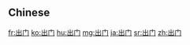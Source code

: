 {{also|出門}}
==Chinese==
{{zh-see|出門}}

[[fr:出门]]
[[ko:出门]]
[[hu:出门]]
[[mg:出门]]
[[ja:出门]]
[[sr:出门]]
[[zh:出门]]